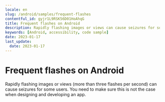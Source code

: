```yaml
---
locale: en
slug: /android/samples/frequent-flashes
contentful_id: gyjr1L9RSK56D01HoAhqG
title: Frequent flashes on Android
description: Rapidly flashing images or views can cause seizures for some users.
keywords: [Android, accessibility, code sample]
date: 2023-01-17
last_update:
  date: 2023-01-17
---
```


# Frequent flashes on Android

Rapidly flashing images or views (more than three flashes per second) can cause seizures for some users. You need to make sure this is not the case when designing and developing an app.

<CodeSample id="screen-flashes" framework="android" locale="en"/>
